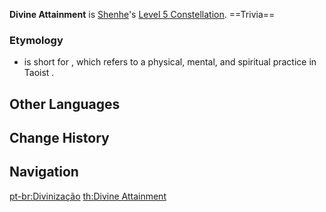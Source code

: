 {{Constellation Infobox
|image       = Constellation Divine Attainment.png
|description = Increases the Level of [[Divine Maiden's Deliverance]] by 3.<br />Maximum upgrade level is 15.
|level       = 5
|character   = Shenhe
|utility1    = Talent Level Increase
|utility2    = Elemental Burst Level Increase
}}
'''Divine Attainment''' is [[Shenhe]]'s [[Level 5 Constellation]].
<!--
==Gameplay Notes==
-->==Trivia==
===Etymology===
*{{Lang|1=''Huà Shén''|zh=化神}} is short for {{Lang|1=''Liànqì-Huàshén''|zh=炼气化神|zh_tl=Training Qi (natural energy of the universe) into Shen (original spirit of the body)}}, which refers to a physical, mental, and spiritual practice in Taoist {{W|Neidan|Neidan}}.
==Other Languages==
{{Other Languages
|en      = Divine Attainment
|zhs     = 化神
|zhs_rm  = Huà Shén
|zht     = 化神
|zht_rm  = Huà Shén
|zh_tl   = ''Shen'' Attainment
|ja      = 化神
|ja_rm   = Keshin{{Assumed}}
|ja_tl   = ''Shen'' Attainment{{Sino}}
|ko      = 화신
|ko_rm   = Hwasin
|ko_tl   = ''Shen'' Attainment
|es      = Divinización
|es_tl   = Divinization
|fr      = Divinisation
|fr_tl   = Divinization
|ru      = Обретение божественности
|ru_tl   = Acquisition of Divinity
|th      = Divine Attainment
|vi      = {{tt|Hóa Thần|化神}}
|vi_tl   = ''Shen'' Attainment
|de      = Erlangung von Göttlichkeit
|de_tl   = Acquirement of Divinity
|id      = Divine Attainment
|pt      = Divinização
|pt_tl   = Divinization
|zh_note = ''Shen'' "神" refers to the original spirit of the body in Taoism.
}}

==Change History==
{{Change History|2.4}}

==Navigation==
{{Talent Navbox|Shenhe}}
[[pt-br:Divinização]]
[[th:Divine Attainment]]